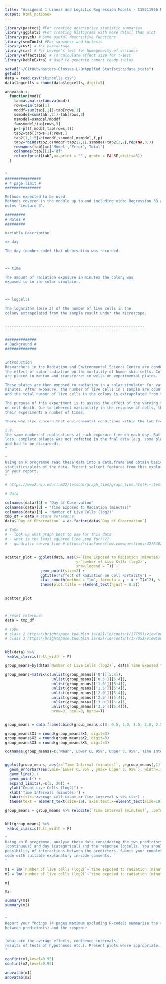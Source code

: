 ```yaml
---
title: "Assigment 1 Linear and Logistic Regression Models - C15311966 Maks Drzezdzon"
output: html_notebook
---
```




```r
library(pastecs) #For creating descriptive statistic summaries
library(ggplot2) #For creating histograms with more detail than plot
library(psych) # Some useful descriptive functions
library(semTools) #For skewness and kurtosis
library(FSA) # For percentage
library(car) # For Levene's test for homogeneity of variance 
library(effectsize) # To calculate effect size for t-test
library(kableExtra) # Used to generate report ready tables

setwd("~/GitHub/Masters-Classes-L-O/Applied Statistics/data_stats")
getwd()
data = read.csv("skincells.csv")
data$logcells = round(data$logcells, digit=5)

anovatab <-
  function(mod){
    tab=as.matrix(anova(mod))
    rows=dim(tab)[1]
    moddf=sum(tab[,1])-tab[rows,1]
    ssmodel=sum(tab[,2])-tab[rows,2]
    msmodel=ssmodel/moddf
    f=msmodel/tab[rows,3]
    p=1-pf(f,moddf,tab[rows,1])
    tab2=tab[(rows-1):rows,]
    tab2[1,1:5]=c(moddf,ssmodel,msmodel,f,p)
    tab2=rbind(tab2,c(moddf+tab2[2,1],ssmodel+tab2[2,2],rep(NA,3)))
    rownames(tab2)=c('Model','Error','Total')
    colnames(tab2)[1]='df'
    return(print(tab2,na.print = "" , quote = FALSE,digits=3))
  }


"
################
# 4 page limit #
################

Methods expected to be used:
Methods covered in the module up to and including video Regression 3B and lecture
notes `Lecture 3'.

#########
# Notes #
#########

Variable Description

=> day 

The day (number code) that observation was recorded.



=> time 

The amount of radiation exposure in minutes the colony was
exposed to in the solar simulator.



=> logcells 

The logarithm (base 2) of the number of live cells in the
colony extrapolated from the sample result under the microscope.


---------------------------------------------------------------
----------------------------------------------------------------

##############
# Background #
##############


Introduction
Researchers in the Radiation and Environmental Science Centre are conducting research into
the effect of solar radiation on the mortality of human skin cells. Colonies of human skin cells
are placed in medium and transferred to wells on experimental plates.

These plates are then exposed to radiation in a solar simulator for various amounts of time from 0 (control) to 3.5
minutes. After exposure, the number of live cells in a sample are counted under a microscope
and the total number of live cells in the colony is extrapolated from the sample result. 

The purpose of this experiment is to assess the effect of the varying times of exposure to radiation
on cell death. Due to inherent variability in the response of cells, the researchers replicate
their experiments a number of times. 

There was also concern that environmental conditions within the lab from day to day may have an impact on the results. Therefore, the experiment is repeated over a number of days. Initially the experiment is designed with complete balance; 

i.e.
the same number of replications at each exposure time on each day. But due to experimental
loss, complete balance was not refected in the fnal data (e.g. some plates were contaminated
and had to be discarded).
"
```



```r
"
Using an R programme read these data into a data.frame and obtain basic descriptive
statistics/plots of the data. Present salient features from this exploratory data analysis
in your report.
"

# https://www2.nau.edu/lrm22/lessons/graph_tips/graph_tips.html#:~:text=The%20independent%20variable%20belongs%20on,%2Daxis%20(vertical%20line).

# data

colnames(data)[1] = "Day of Observation"
colnames(data)[2] = "Time Exposed to Radiation (minutes)"
colnames(data)[3] = "Number of Live Cells (log2)"
tmp_df = data # store reference
data$`Day of Observation` = as.factor(data$`Day of Observation`)

# ToDo 
# - look up what graph best to use for this data
# - what is the least squared line used for????
# - quadratic curved line # https://stackoverflow.com/questions/42764028/fitting-a-quadratic-curve-in-ggplot


scatter_plot = ggplot(data, aes(x=`Time Exposed to Radiation (minutes)`,
                                y=`Number of Live Cells (log2)`, 
                                show.legend = T)) + 
                geom_point(size=2) + 
                ggtitle("Effect of Radiation on Cell Mortality") + 
                stat_smooth(method = "lm", formula = y ~ x + I(x^2), size = 1) + 
                theme(plot.title = element_text(hjust = 0.5))
  

scatter_plot



# reset reference 
data = tmp_df

# ToDo 
# class 2 https://brightspace.tudublin.ie/d2l/le/content/177851/viewContent/1382831/View
# Class 3 https://brightspace.tudublin.ie/d2l/le/content/177851/viewContent/1382836/View
 


```


```r
kbl(data) %>%
 kable_classic(full_width = F)

group_means=by(data$`Number of Live Cells (log2)`, data$`Time Exposed to Radiation (minutes)`, t.test)

group_means=matrix(c(unlist(group_means[['0']][5:4]),
                     unlist(group_means[['0.5']][5:4]),
                     unlist(group_means[['1.0']][5:4]),
                     unlist(group_means[['1.5']][5:4]),
                     unlist(group_means[['2.0']][5:4]),
                     unlist(group_means[['2.5']][5:4]),
                     unlist(group_means[['3.0']][5:4]),
                     unlist(group_means[['3.5']][5:4])),
                     nrow=8, ncol=3, byrow=T)


group_means = data.frame(cbind(group_means,c(0, 0.5, 1.0, 1.5, 2.0, 2.5, 3.0, 3.5)))

group_means$X1 = round(group_means$X1, digit=3)
group_means$X2 = round(group_means$X2, digit=3)
group_means$X3 = round(group_means$X3, digit=3)

colnames(group_means)=c('Mean','Lower CL 95%','Upper CL 95%','Time Interval (minutes)')


ggplot(group_means, aes(x=`Time Interval (minutes)`, y=group_means[,1])) +
  geom_errorbar(aes(ymin=`Lower CL 95%`, ymax=`Upper CL 95%`), width=.1) +
  geom_line() + 
  geom_point() + 
  expand_limits(y=c(5, 20)) + 
  ylab("Count Live Cells (log2)") +
  xlab('Time Intervals (minutes)') + 
  labs(title="Average Cell Count at Time Interval & 95% CIs") + 
  theme(text = element_text(size=16), axis.text.x=element_text(size=18), plot.title = element_text(hjust = 0.5)) 

group_means = group_means %>% relocate(`Time Interval (minutes)`, .before = `Mean`)


kbl(group_means) %>%
 kable_classic(full_width = F)

```



```r
"
Using an R programme, analyse these data considering the two predictors, i.e. time
(continuous) and day (categorical) and the response logcells. You should consider the
possibility of interactions between the predictors. Submit your complete R programme
code with suitable explanatory in-code comments.
"

m1 = lm(`number of live cells (log2)`~`time exposed to radiation (minutes)`, data=data)
m2 = lm(`number of live cells (log2)`~`time exposed to radiation (minutes)` + `day of observation`, data=data)

m1

m2

summary(m1)
summary(m2)



```


```r
"
Report your fndings (4 pages maximum excluding R-code): summarise the relationship
between predictor(s) and the response


(what are the average effects, confdence intervals,
results of tests of hypotheses etc.). Present plots where appropriate.
"

confint(m1,level=0.95)
confint(m2,level=0.95)

anovatab(m1)
anovatab(m2)




```